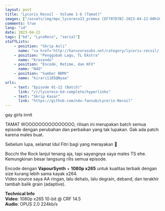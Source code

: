 ```yaml
---
layout: post
title: "Lycoris Recoil - Volume 1-6 (Tamat)"
images: ["/assets/img/mpv_lycoreco13_premux [EF707D7B]-2023-04-22-00h20m32s690_1.jpg"]
comments: true
lang: "id"
date: 2023-04-22
tags: ["bd", "LycoReco", "serial"]
staffLists:
    - position: "Skrip Asli"
      name: "<a href='http://haruzorasubs.net/category/lycoris-recoil/'>Haruzora</a>"
    - position: "Penggubah Lagu, TL Ekstra"
      name: "Kresendo"
    - position: "Encode, Retime, dan KFX"
      name: "N4O"
    - position: "Sumber BDMV"
      name: "kirari1185@Nyaa"
urls:
    - text: "Episode 01-12 (Batch)"
      link: "/r/lycoreco-bd-complete/hyperlinks"
    - text: "Skrip Kasar"
      link: "https://github.com/n4o-fansub/Lycoris-Recoil"
---
```


gay girls innit

TAMAT WOOOOOOOOOOOOOOO, rilisan ini merupakan batch semua episode dengan perubahan dan perbaikan yang tak lupakan.
Gak ada patch karena males buat.

Sebelum lupa, selamat Idul Fitri bagi yang merayakan 🙏

Bocchi the Rock lanjut tenang aja, tapi sayangnya saya males TS ehe. Kemungkinan besar langsung rilis semua episode.

Encode dengan **VapourSynth** + **1080p x265** untuk kualitas terbaik dengan size kurang lebih sama kayak x264.<br/>
Video source saya AA ringan, lalu dehalo, lalu degrain, deband, dan terakhir tambah balik grain (adaptive).

**Technical Info**<br/>
**Video**: 1080p x265 10-bit @ CRF 14.5<br/>
**Audio**: OPUS 2.0 224kb/s
